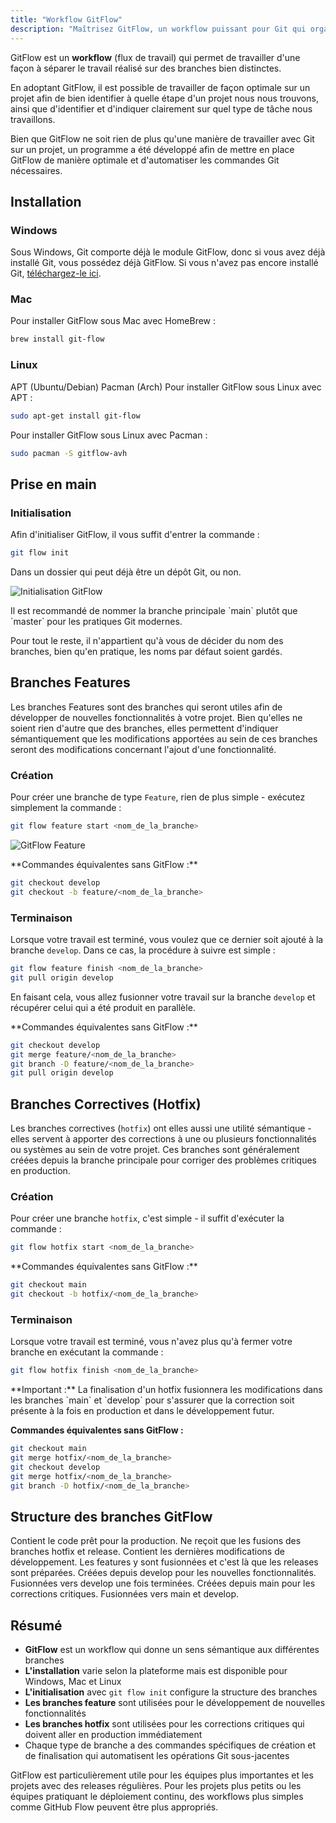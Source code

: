 ```yaml
---
title: "Workflow GitFlow"
description: "Maîtrisez GitFlow, un workflow puissant pour Git qui organise le développement en branches sémantiques. Apprenez l'installation, l'initialisation et la gestion des branches features et hotfix."
---
```


GitFlow est un **workflow** (flux de travail) qui permet de travailler d'une façon à séparer le travail réalisé sur des branches bien distinctes.

En adoptant GitFlow, il est possible de travailler de façon optimale sur un projet afin de bien identifier à quelle étape d'un projet nous nous trouvons, ainsi que d'identifier et d'indiquer clairement sur quel type de tâche nous travaillons.

<Note type="info">
Bien que GitFlow ne soit rien de plus qu'une manière de travailler avec Git sur un projet, un programme a été développé afin de mettre en place GitFlow de manière optimale et d'automatiser les commandes Git nécessaires.
</Note>

## Installation

### Windows

Sous Windows, Git comporte déjà le module GitFlow, donc si vous avez déjà installé Git, vous possédez déjà GitFlow. Si vous n'avez pas encore installé Git, [téléchargez-le ici](https://git-scm.com/download/win).

### Mac

Pour installer GitFlow sous Mac avec HomeBrew :

```bash
brew install git-flow
```

### Linux

<Tabs>
<TabsList>
<TabsTrigger value="apt">APT (Ubuntu/Debian)</TabsTrigger>
<TabsTrigger value="pacman">Pacman (Arch)</TabsTrigger>
</TabsList>

<TabsContent value="apt">
Pour installer GitFlow sous Linux avec APT :

```bash
sudo apt-get install git-flow
```
</TabsContent>

<TabsContent value="pacman">
Pour installer GitFlow sous Linux avec Pacman :

```bash
sudo pacman -S gitflow-avh
```
</TabsContent>
</Tabs>

## Prise en main

### Initialisation

Afin d'initialiser GitFlow, il vous suffit d'entrer la commande :

```bash
git flow init
```

Dans un dossier qui peut déjà être un dépôt Git, ou non.

![Initialisation GitFlow](/images/docs/assets/basics/gitflow/gitflow-init.png)

<Note type="success">
Il est recommandé de nommer la branche principale `main` plutôt que `master` pour les pratiques Git modernes.

Pour tout le reste, il n'appartient qu'à vous de décider du nom des branches, bien qu'en pratique, les noms par défaut soient gardés.
</Note>

## Branches Features

Les branches Features sont des branches qui seront utiles afin de développer de nouvelles fonctionnalités à votre projet. Bien qu'elles ne soient rien d'autre que des branches, elles permettent d'indiquer sémantiquement que les modifications apportées au sein de ces branches seront des modifications concernant l'ajout d'une fonctionnalité.

### Création

Pour créer une branche de type `Feature`, rien de plus simple - exécutez simplement la commande :

```bash
git flow feature start <nom_de_la_branche>
```

![GitFlow Feature](/images/docs/assets/basics/gitflow/gitflow-feature.png)

<Note type="info">
**Commandes équivalentes sans GitFlow :**

```bash
git checkout develop
git checkout -b feature/<nom_de_la_branche>
```
</Note>

### Terminaison

Lorsque votre travail est terminé, vous voulez que ce dernier soit ajouté à la branche `develop`. Dans ce cas, la procédure à suivre est simple :

```bash
git flow feature finish <nom_de_la_branche>
git pull origin develop
```

En faisant cela, vous allez fusionner votre travail sur la branche `develop` et récupérer celui qui a été produit en parallèle.

<Note type="info">
**Commandes équivalentes sans GitFlow :**

```bash
git checkout develop
git merge feature/<nom_de_la_branche>
git branch -D feature/<nom_de_la_branche>
git pull origin develop
```
</Note>

## Branches Correctives (Hotfix)

Les branches correctives (`hotfix`) ont elles aussi une utilité sémantique - elles servent à apporter des corrections à une ou plusieurs fonctionnalités ou systèmes au sein de votre projet. Ces branches sont généralement créées depuis la branche principale pour corriger des problèmes critiques en production.

### Création

Pour créer une branche `hotfix`, c'est simple - il suffit d'exécuter la commande :

```bash
git flow hotfix start <nom_de_la_branche>
```

<Note type="info">
**Commandes équivalentes sans GitFlow :**

```bash
git checkout main
git checkout -b hotfix/<nom_de_la_branche>
```
</Note>

### Terminaison

Lorsque votre travail est terminé, vous n'avez plus qu'à fermer votre branche en exécutant la commande :

```bash
git flow hotfix finish <nom_de_la_branche>
```

<Note type="warning">
**Important :** La finalisation d'un hotfix fusionnera les modifications dans les branches `main` et `develop` pour s'assurer que la correction soit présente à la fois en production et dans le développement futur.

**Commandes équivalentes sans GitFlow :**

```bash
git checkout main
git merge hotfix/<nom_de_la_branche>
git checkout develop
git merge hotfix/<nom_de_la_branche>
git branch -D hotfix/<nom_de_la_branche>
```
</Note>

## Structure des branches GitFlow

<Stepper>
  <StepperItem title="Branche Main">
    Contient le code prêt pour la production. Ne reçoit que les fusions des branches hotfix et release.
  </StepperItem>
  <StepperItem title="Branche Develop">
    Contient les dernières modifications de développement. Les features y sont fusionnées et c'est là que les releases sont préparées.
  </StepperItem>
  <StepperItem title="Branches Feature">
    Créées depuis develop pour les nouvelles fonctionnalités. Fusionnées vers develop une fois terminées.
  </StepperItem>
  <StepperItem title="Branches Hotfix">
    Créées depuis main pour les corrections critiques. Fusionnées vers main et develop.
  </StepperItem>
</Stepper>

## Résumé

- **GitFlow** est un workflow qui donne un sens sémantique aux différentes branches
- **L'installation** varie selon la plateforme mais est disponible pour Windows, Mac et Linux
- **L'initialisation** avec `git flow init` configure la structure des branches
- **Les branches feature** sont utilisées pour le développement de nouvelles fonctionnalités
- **Les branches hotfix** sont utilisées pour les corrections critiques qui doivent aller en production immédiatement
- Chaque type de branche a des commandes spécifiques de création et de finalisation qui automatisent les opérations Git sous-jacentes

<Note>
GitFlow est particulièrement utile pour les équipes plus importantes et les projets avec des releases régulières. Pour les projets plus petits ou les équipes pratiquant le déploiement continu, des workflows plus simples comme GitHub Flow peuvent être plus appropriés.
</Note>